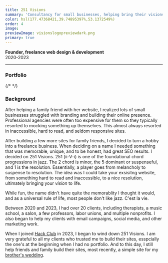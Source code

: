 ```yaml
---
title: 251 Visions
summary: 'Consultancy for small businesses, helping bring their visions to life with web design and copywriting.'
color: hsl(177.47368421,39.74895397%,53.1372549%)
order: 4
image:
previewImage: visionslogopreviewdark.png
primary: true
---
```


**Founder, freelance web design & development**\
2020-2023

---

### Portfolio

<div className="grid gap-6 md:grid-cols-2">
  <RichLink
    title="Campus Climate Network"
    subtitle="Climate justice nonprofit"
    link="https://campusclimatenetwork.org"
    image="/links/ccn.jpg"
  />
  <RichLink
    title="CLAWS"
    subtitle="Progressive labor coalition"
    link="https://www.nyuclaws.org/"
    image="/links/claws.jpg"
  />
  {/* <RichLink
    title="Critical Racial Anti Colonial Study Co-Lab"
    link="https://www.cracs.nyu.edu/"
    image="/links/cracs.jpg"
  /> */}
  <RichLink
    title="Kendall Maddox"
    subtitle="Actress portfolio"
    link="https://kendallmaddox.com"
    image="/links/kendallmaddox.jpg"
  />
  <RichLink
    title="Katie Simmons"
    subtitle="Photographer portfolio"
    link="https://katiesphotos.com/"
    image="/links/katiesimmons.jpg"
  />
</div>

### Background

After helping a family friend with her website, I realized lots of small businesses struggled with branding and building their online presence. Professional agencies were often too expensive for them so they typically resorted to mocking something up themselves. This almost always resorted in inaccessible, hard to read, and seldom responsive sites.

After building a few more sites for family friends, I decided to turn a hobby into a freelance business. When deciding on a name I needed something that was memorable, unique, and to be honest, had great SEO results. I decided on 251 Visions. 251 (ii-V-i) is one of the foundational chord progressions in jazz. The 2 chord is minor, the 5 dominant or suspenseful, and 1 is the resolution. Essentially, a player goes from melancholy to suspense to resolution. The idea was I could take your exsisitng website, from something hard to read and inaccessible, to a nice resolution, ultimately bringing your _vision_ to life.

While fun, the name didn't have quite the memorablity I thought it would, and as a universal rule of life, most people don't like jazz. C'est la vie.

Between 2020 and 2023, I had over 20 clients, including therapists, a music school, a salon, a few professors, labor unions, and multiple nonprofits. I also began to help my clients with email campaigns, social media, and other marketing work.

When I joined [Hack Club](/portfolio/hackclub) in 2023, I began to wind down 251 Visions. I am very grateful to all my clients who trusted me to build their sites, esspcially the one's at the beginning when I had no portfolio. And to this day, I still help friends and family build their sites, most recently, a simple site for my [brother's wedding](https://www.ianandjohanna.com).
